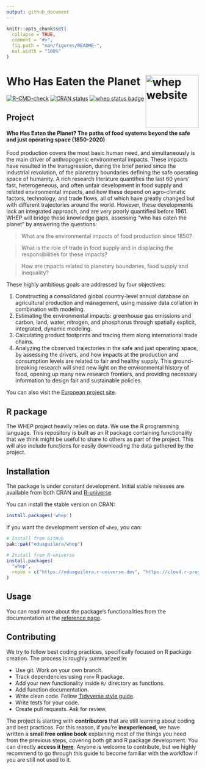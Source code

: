 ```yaml
---
output: github_document
---
```


<!-- README.md is generated from README.Rmd. Please edit that file -->

```r
knitr::opts_chunk$set(
  collapse = TRUE,
  comment = "#>",
  fig.path = "man/figures/README-",
  out.width = "100%"
)
```

# Who Has Eaten the Planet <a href="https://eduaguilera.github.io/whep/"><img src="man/figures/logo.png" align="right" height="139" alt="whep website" /></a>

<!-- badges: start -->
[![R-CMD-check](https://github.com/eduaguilera/whep/actions/workflows/R-CMD-check.yaml/badge.svg)](https://github.com/eduaguilera/whep/actions/workflows/R-CMD-check.yaml)
[![CRAN status](https://www.r-pkg.org/badges/version/whep)](https://CRAN.R-project.org/package=whep)
[![whep status badge](https://eduaguilera.r-universe.dev/whep/badges/version)](https://eduaguilera.r-universe.dev/whep)
<!-- badges: end -->

## Project

#### **Who Has Eaten the Planet? The paths of food systems beyond the safe and just operating space (1850-2020)**

Food production covers the most basic human need, and simultaneously is the
main driver of anthropogenic environmental impacts. These impacts have resulted
in the transgression, during the brief period since the industrial revolution,
of the planetary boundaries defining the safe operating space of humanity. A
rich research literature quantifies the last 60 years’ fast, heterogeneous,
and often unfair development in food supply and related environmental impacts,
and how these depend on agro-climatic factors, technology, and trade flows, all
of which have greatly changed but with different trajectories around the world.
However, these developments lack an integrated approach, and are very poorly
quantified before 1961. WHEP will bridge these knowledge gaps, assessing "who
has eaten the planet" by answering the questions: 

> What are the environmental impacts of food production since 1850?

> What is the role of trade in food supply and in displacing the responsibilities for these impacts?

> How are impacts related to planetary boundaries, food supply and inequality?

These highly ambitious goals are addressed by four objectives: 

1. Constructing a consolidated global country-level annual database on
    agricultural production and management, using massive data collation in
    combination with modeling.
2. Estimating the environmental impacts: greenhouse gas emissions and carbon,
    land, water, nitrogen, and phosphorus through spatially explicit,
    integrated, dynamic modeling.
3. Calculating product footprints and tracing them along international trade
    chains.
4. Analyzing the observed trajectories in the safe and just operating space,
    by assessing the drivers, and how impacts at the production and consumption
    levels are related to fair and healthy supply. This ground-breaking
    research will shed new light on the environmental history of food, opening
    up many new research frontiers, and providing necessary information to
    design fair and sustainable policies.

You can also visit the [European project site](https://cordis.europa.eu/project/id/101115126).

## R package

The WHEP project heavily relies on data. We use the R programming language.
This repository is built as an R package containing functionality that we
think might be useful to share to others as part of the project. This will
also include functions for easily downloading the data gathered by the project.

## Installation

The package is under constant development. Initial stable releases are
available from both CRAN and [R-universe
](https://eduaguilera.r-universe.dev/whep).

You can install the stable version on CRAN:

``` r
install.packages('whep')
```

If you want the development version of `whep`, you can:

``` r
# Install from GitHub
pak::pak("eduaguilera/whep")

# Install from R-universe
install.packages(
  "whep",
  repos = c("https://eduaguilera.r-universe.dev", "https://cloud.r-project.org")
)
```

## Usage

You can read more about the package's functionalities from the documentation
at the [reference page](https://eduaguilera.github.io/whep/reference/index.html).

## Contributing

We try to follow best coding practices, specifically focused on R package
creation. The process is roughly summarized in:

- Use git. Work on your own branch.
- Track dependencies using `renv` R package.
- Add your new functionality inside `R/` directory as functions.
- Add function documentation.
- Write clean code. Follow [Tidyverse style guide](https://style.tidyverse.org/).
- Write tests for your code.
- Create pull requests. Ask for review.

The project is starting with **contributors** that are still learning about
coding and best practices. For this reason, if you're **inexperienced**, we have
written a **small free online book** explaining most of the things you need from
the previous steps, covering both git and R package development. You can
directly **access it [here](https://lbm364dl.github.io/follow-the-workflow)**.
Anyone is welcome to contribute, but we highly recommend to go through this
guide to become familiar with the workflow if you are still not used to it.
